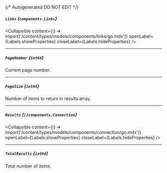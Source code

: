 {/* Autogenerated DO NOT EDIT  */}

##### `Links` *{`components.Links`}*

<Collapsible content={() => import('/content/types/models/components/links/go.mdx')} openLabel={Labels.showProperties} closeLabel={Labels.hideProperties} />


---
##### `PageNumber` *{`int64`}*
Current page number.

---
##### `PageSize` *{`int64`}*
Number of items to return in results array.

---
##### `Results` *{`[]components.Connection`}*

<Collapsible content={() => import('/content/types/models/components/connection/go.mdx')} openLabel={Labels.showProperties} closeLabel={Labels.hideProperties} />


---
##### `TotalResults` *{`int64`}*
Total number of items.


